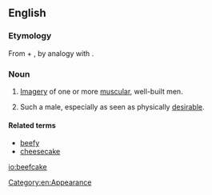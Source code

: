 ==English==
{{wikipedia}}

===Etymology===
From {{term|beef}} + {{term|cake}}, by analogy with {{term|cheesecake||(slang) an image of a sexy young woman}}.

===Noun===
{{en-noun}}

# {{informal}} [[imagery|Imagery]] of one or more [[muscular]], well-built men.
# {{informal}} Such a male, especially as seen as physically [[desirable]].

====Related terms====
* [[beefy]]
* [[cheesecake]]

[[io:beefcake]]
[[Category:en:Appearance]]